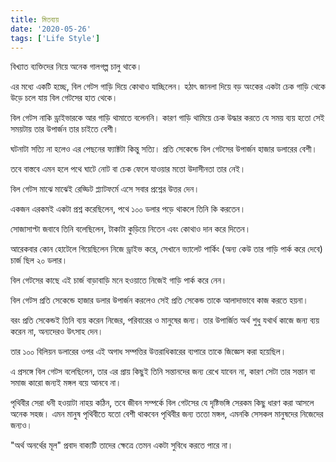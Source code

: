 ```yaml
---
title: মিতব্যয়
date: '2020-05-26'
tags: ['Life Style']
---
```


বিখ্যাত ব্যক্তিদের নিয়ে অনেক গালগল্প চালু থাকে।

এর মধ্যে একটি হচ্ছে, বিল গেটস গাড়ি দিয়ে কোথাও যাচ্ছিলেন। হঠাৎ জানলা দিয়ে বড় অংকের একটা চেক গাড়ি থেকে উড়ে চলে যায় বিল গেটসের হাত থেকে।

বিল গেটস নাকি ড্রাইভারকে আর গাড়ি থামাতে বলেননি। কারণ গাড়ি থামিয়ে চেক উদ্ধার করতে যে সময় ব্যয় হতো সেই সময়টায় তার উপার্জন তার চাইতে বেশী।

ঘটনাটা সত্যি না হলেও এর পেছনের ফ্যাক্টটা কিন্তু সত্যি। প্রতি সেকেন্ডে বিল গেটসের উপার্জন হাজার ডলারের বেশী।

তবে বাস্তবে এমন হলে পথে ঘাটে নোট বা চেক ফেলে যাওয়ার মতো উদাসীনতা তার নেই।

বিল গেটস মাঝে মাঝেই রেড্ডিট প্ল্যাটফর্মে এসে সবার  প্রশ্নের উত্তর দেন।

একজন এরকমই একটা প্রশ্ন করেছিলেন, পথে ১০০ ডলার পড়ে থাকলে তিনি কি করতেন।

সোজাসাপ্টা জবাবে তিনি বলেছিলেন, টাকাটা কুড়িয়ে নিতেন এবং কোথাও দান করে দিতেন।

আরেকবার কোন হোটেলে গিয়েছিলেন নিজে ড্রাইভ করে, সেখানে ভ্যালেট পার্কিং (অন্য কেউ তার গাড়ি পার্ক করে দেবে) চার্জ ছিল ২০ ডলার। 

বিল গেটসের কাছে এই চার্জ বাড়াবাড়ি মনে হওয়াতে নিজেই গাড়ি পার্ক করে নেন।

বিল গেটস প্রতি সেকেন্ডে হাজার ডলার উপার্জন করলেও সেই প্রতি সেকেন্ড তাকে আলাদাভাবে কাজ করতে হয়না। 

বরং প্রতি সেকেন্ডই তিনি ব্যয় করেন নিজের, পরিবারের ও মানুষের জন্য। তার উপার্জিত অর্থ শুধু যথার্থ কাজে জন্য ব্যয় করেন না, অন্যদেরও উৎসাহ দেন।

তার ১০০ বিলিয়ন ডলারের ওপর এই অগাধ সম্পত্তির উত্তরাধিকারের ব্যপারে তাকে জিজ্ঞেস করা হয়েছিল। 

এ প্রসঙ্গে বিল গেটস বলেছিলেন, তার এর প্রায় কিছুই তিনি সন্তানদের জন্য রেখে যাবেন না, কারণ সেটা তার  সন্তান বা সমাজ কারো জন্যই মঙ্গল বয়ে আনবে না।

পৃথিবীর সেরা ধনী হওয়াটা নাহয় কঠিন, তবে জীবন সম্পর্কে বিল গেটসের যে দৃষ্টিভঙ্গি সেরকম কিছু ধারণ করা আসলে অনেক সহজ। এমন মানুষ পৃথিবীতে যতো বেশী থাকবেন পৃথিবীর জন্য ততো মঙ্গল, এমনকি সেসকল মানুষদের নিজেদের জন্যও। 

"অর্থ অনর্থের মূল" প্রবাদ বাক্যটি তাদের ক্ষেত্রে তেমন একটা সুবিধে করতে পারে না।